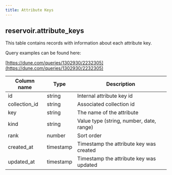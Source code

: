 ```yaml
---
title: Attribute Keys
---
```


## **reservoir.attribute\_keys**

This table contains records with information about each attribute key.

Query examples can be found here:

[https://dune.com/queries/1302930/2232305](https://dune.com/queries/1302930/2232305)

| **Column name** | **Type**  | **Description**                          |
|-----------------|-----------|------------------------------------------|
| id              | string    | Internal attribute key id                |
| collection\_id  | string    | Associated collection id                 |
| key             | string    | The name of the attribute                |
| kind            | string    | Value type (string, number, date, range) |
| rank            | number    | Sort order                               |
| created\_at     | timestamp | Timestamp the attribute key was created  |
| updated\_at     | timestamp | Timestamp the attribute key was updated  |
